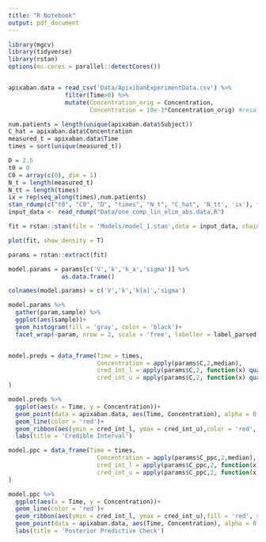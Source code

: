 ```yaml
---
title: "R Notebook"
output: pdf_document
---
```


```r
library(mgcv)
library(tidyverse)
library(rstan)
options(mc.cores = parallel::detectCores())


apixaban.data = read_csv('Data/ApixibanExperimentData.csv') %>% 
                filter(Time>0) %>% 
                mutate(Concentration_orig = Concentration,
                       Concentration = 10e-3*Concentration_orig) #resalced from ng/ml to mg/L

```

```r
num.patients = length(unique(apixaban.data$Subject))
C_hat = apixaban.data$Concentration
measured_t = apixaban.data$Time
times = sort(unique(measured_t))

D = 2.5
t0 = 0
C0 = array(c(0), dim = 1)
N_t = length(measured_t)
N_tt = length(times)
ix = rep(seq_along(times),num.patients)
stan_rdump(c("t0", "C0", "D", "times", "N_t", "C_hat", 'N_tt', 'ix'), file="Data/one_comp_lin_elim_abs.data.R")
input_data <- read_rdump("Data/one_comp_lin_elim_abs.data.R")

```



```r
fit = rstan::stan(file = 'Models/model_1.stan',data = input_data, chains = 4)
```



```r
plot(fit, show_density = T)
```


```r
params = rstan::extract(fit)
```


```r

model.params = params[c('V','k','k_a','sigma')] %>% 
               as.data.frame()

colnames(model.params) = c('V','k','k[a]','sigma')

model.params %>% 
  gather(param,sample) %>% 
  ggplot(aes(sample))+
  geom_histogram(fill = 'gray', color = 'black')+
  facet_wrap(~param, nrow = 2, scale = 'free', labeller = label_parsed)



```


```r
model.preds = data_frame(Time = times,
                         Concentration = apply(params$C,2,median),
                         cred_int_l = apply(params$C,2, function(x) quantile(x,probs = c(0.025))),
                         cred_int_u = apply(params$C,2, function(x) quantile(x,probs = c(0.975)))
)

model.preds %>% 
  ggplot(aes(x = Time, y = Concentration))+
  geom_point(data = apixaban.data, aes(Time, Concentration), alpha = 0.25)+
  geom_line(color = 'red')+
  geom_ribbon(aes(ymin = cred_int_l, ymax = cred_int_u),color = 'red', alpha = 0.25)+
  labs(title = 'Credible Interval')

```

```r


model.ppc = data_frame(Time = times,
                         Concentration = apply(params$C_ppc,2,median),
                         cred_int_l = apply(params$C_ppc,2, function(x) quantile(x,probs = c(0.025))),
                         cred_int_u = apply(params$C_ppc,2, function(x) quantile(x,probs = c(0.975)))
)

model.ppc %>% 
  ggplot(aes(x = Time, y = Concentration))+
  geom_line(color = 'red')+
  geom_ribbon(aes(ymin = cred_int_l, ymax = cred_int_u),fill = 'red', size = 0, alpha = 0.25)+
  geom_point(data = apixaban.data, aes(Time, Concentration), alpha = 0.5)+
  labs(title = 'Posterior Predictive Check')

```

